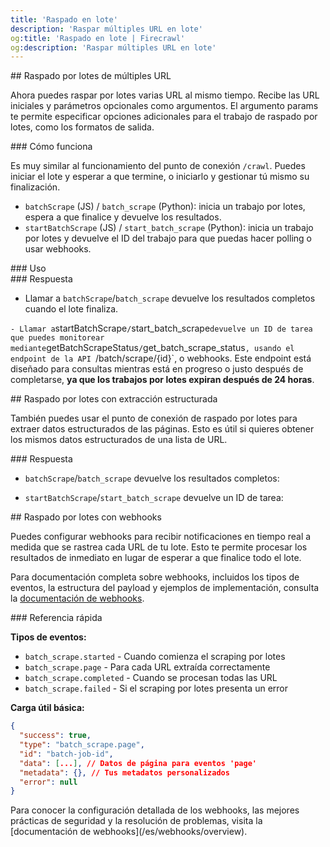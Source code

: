 ```yaml
---
title: 'Raspado en lote'
description: 'Raspar múltiples URL en lote'
og:title: 'Raspado en lote | Firecrawl'
og:description: 'Raspar múltiples URL en lote'
---
```



<div id="batch-scraping-multiple-urls">
  ## Raspado por lotes de múltiples URL
</div>

Ahora puedes raspar por lotes varias URL al mismo tiempo. Recibe las URL iniciales y parámetros opcionales como argumentos. El argumento params te permite especificar opciones adicionales para el trabajo de raspado por lotes, como los formatos de salida.

<div id="how-it-works">
  ### Cómo funciona
</div>

Es muy similar al funcionamiento del punto de conexión `/crawl`. Puedes iniciar el lote y esperar a que termine, o iniciarlo y gestionar tú mismo su finalización.

* `batchScrape` (JS) / `batch_scrape` (Python): inicia un trabajo por lotes, espera a que finalice y devuelve los resultados.
* `startBatchScrape` (JS) / `start_batch_scrape` (Python): inicia un trabajo por lotes y devuelve el ID del trabajo para que puedas hacer polling o usar webhooks.

<div id="usage">
  ### Uso
</div>

<CodeGroup>
  <BatchScrapePython />

  <BatchScrapeNode />

  <BatchScrapeCURL />
</CodeGroup>

<div id="response">
  ### Respuesta
</div>

* Llamar a `batchScrape`/`batch_scrape` devuelve los resultados completos cuando el lote finaliza.

<BatchScrapeOutput />`- Llamar a`startBatchScrape`/`start&#95;batch&#95;scrape`devuelve
un ID de tarea que puedes monitorear mediante`getBatchScrapeStatus`/`get&#95;batch&#95;scrape&#95;status`, usando
el endpoint de la API `/batch/scrape/{id}`, o webhooks. Este endpoint está diseñado para
consultas mientras está en progreso o justo después de completarse, **ya que los trabajos por lotes expiran después de
24 horas**.

<BatchScrapeAsyncOutput />

<div id="batch-scrape-with-structured-extraction">
  ## Raspado por lotes con extracción estructurada
</div>

También puedes usar el punto de conexión de raspado por lotes para extraer datos estructurados de las páginas. Esto es útil si quieres obtener los mismos datos estructurados de una lista de URL.

<CodeGroup>
  <BatchScrapeExtractPython />

  <BatchScrapeExtractNode />

  <BatchScrapeExtractCURL />
</CodeGroup>

<div id="response">
  ### Respuesta
</div>

* `batchScrape`/`batch_scrape` devuelve los resultados completos:

<BatchScrapeExtractOutput />

* `startBatchScrape`/`start_batch_scrape` devuelve un ID de tarea:

<BatchScrapeExtractAsyncOutput />

<div id="batch-scrape-with-webhooks">
  ## Raspado por lotes con webhooks
</div>

Puedes configurar webhooks para recibir notificaciones en tiempo real a medida que se rastrea cada URL de tu lote. Esto te permite procesar los resultados de inmediato en lugar de esperar a que finalice todo el lote.

<BatchScrapeWebhookCURL />

Para documentación completa sobre webhooks, incluidos los tipos de eventos, la estructura del payload y ejemplos de implementación, consulta la [documentación de webhooks](/es/webhooks/overview).

<div id="quick-reference">
  ### Referencia rápida
</div>

**Tipos de eventos:**

* `batch_scrape.started` - Cuando comienza el scraping por lotes
* `batch_scrape.page` - Para cada URL extraída correctamente
* `batch_scrape.completed` - Cuando se procesan todas las URL
* `batch_scrape.failed` - Si el scraping por lotes presenta un error

**Carga útil básica:**

```json
{
  "success": true,
  "type": "batch_scrape.page",
  "id": "batch-job-id",
  "data": [...], // Datos de página para eventos 'page'
  "metadata": {}, // Tus metadatos personalizados
  "error": null
}
```

<Note>
  Para conocer la configuración detallada de los webhooks, las mejores prácticas de seguridad y
  la resolución de problemas, visita la [documentación de webhooks](/es/webhooks/overview).
</Note>
